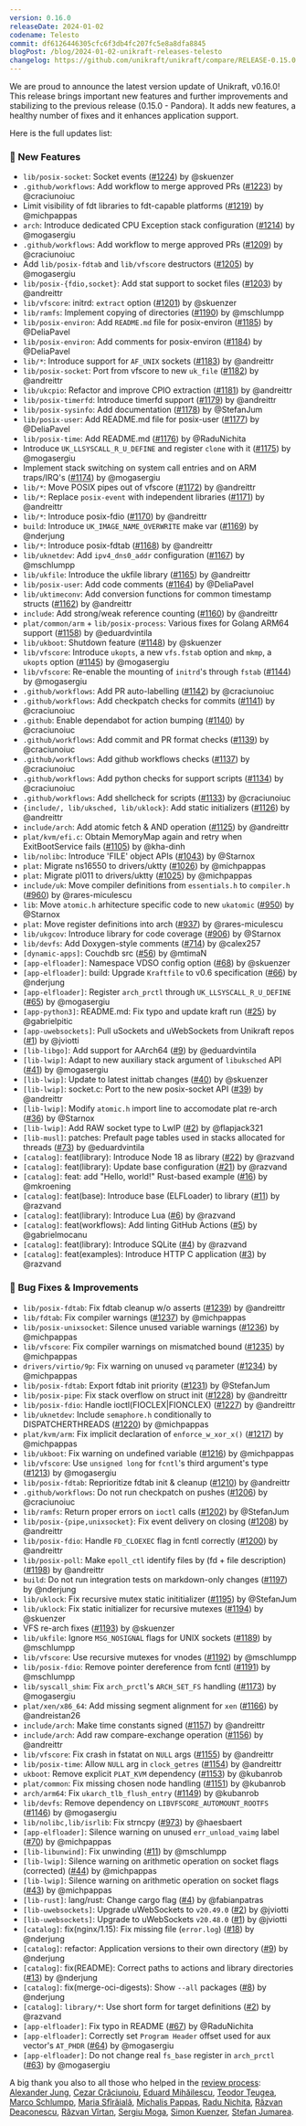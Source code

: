 ```yaml
---
version: 0.16.0
releaseDate: 2024-01-02
codename: Telesto
commit: df6126446305cfc6f3db4fc207fc5e8a8dfa8845
blogPost: /blog/2024-01-02-unikraft-releases-telesto
changelog: https://github.com/unikraft/unikraft/compare/RELEASE-0.15.0...RELEASE-0.16.0
---
```


We are proud to announce the latest version update of Unikraft, v0.16.0!
This release brings important new features and further improvements and stabilizing to the previous release (0.15.0 - Pandora).
It adds new features, a healthy number of fixes and it enhances application support.

Here is the full updates list:

### 🚀 New Features

* `lib/posix-socket`: Socket events ([#1224](https://github.com/unikraft/unikraft/pull/1224)) by @skuenzer
* `.github/workflows`: Add workflow to merge approved PRs  ([#1223](https://github.com/unikraft/unikraft/pull/1223)) by @craciunoiuc
* Limit visibility of fdt libraries to fdt-capable platforms ([#1219](https://github.com/unikraft/unikraft/pull/1219)) by @michpappas
* `arch`: Introduce dedicated CPU Exception stack configuration ([#1214](https://github.com/unikraft/unikraft/pull/1214)) by @mogasergiu
* `.github/workflows`: Add workflow to merge approved PRs ([#1209](https://github.com/unikraft/unikraft/pull/1209)) by @craciunoiuc
* Add `lib/posix-fdtab` and `lib/vfscore` destructors ([#1205](https://github.com/unikraft/unikraft/pull/1205)) by @mogasergiu
* `lib/posix-{fdio,socket}`: Add stat support to socket files ([#1203](https://github.com/unikraft/unikraft/pull/1203)) by @andreittr
* `lib/vfscore`: initrd: `extract` option ([#1201](https://github.com/unikraft/unikraft/pull/1201)) by @skuenzer
* `lib/ramfs`: Implement copying of directories ([#1190](https://github.com/unikraft/unikraft/pull/1190)) by @mschlumpp
* `lib/posix-environ`: Add `README.md` file for posix-environ ([#1185](https://github.com/unikraft/unikraft/pull/1185)) by @DeliaPavel
* `lib/posix-environ`: Add comments for posix-environ ([#1184](https://github.com/unikraft/unikraft/pull/1184)) by @DeliaPavel
* `lib/*`: Introduce support for `AF_UNIX` sockets ([#1183](https://github.com/unikraft/unikraft/pull/1183)) by @andreittr
* `lib/posix-socket`: Port from vfscore to new `uk_file` ([#1182](https://github.com/unikraft/unikraft/pull/1182)) by @andreittr
* `lib/ukcpio`: Refactor and improve CPIO extraction ([#1181](https://github.com/unikraft/unikraft/pull/1181)) by @andreittr
* `lib/posix-timerfd`: Introduce timerfd support ([#1179](https://github.com/unikraft/unikraft/pull/1179)) by @andreittr
* `lib/posix-sysinfo`: Add documentation ([#1178](https://github.com/unikraft/unikraft/pull/1178)) by @StefanJum
* `lib/posix-user`: Add README.md file for posix-user ([#1177](https://github.com/unikraft/unikraft/pull/1177)) by @DeliaPavel
* `lib/posix-time`: Add README.md ([#1176](https://github.com/unikraft/unikraft/pull/1176)) by @RaduNichita
* Introduce `UK_LLSYSCALL_R_U_DEFINE` and register `clone` with it ([#1175](https://github.com/unikraft/unikraft/pull/1175)) by @mogasergiu
* Implement stack switching on system call entries and on ARM traps/IRQ's ([#1174](https://github.com/unikraft/unikraft/pull/1174)) by @mogasergiu
* `lib/*`: Move POSIX pipes out of vfscore ([#1172](https://github.com/unikraft/unikraft/pull/1172)) by @andreittr
* `lib/*`: Replace `posix-event` with independent libraries ([#1171](https://github.com/unikraft/unikraft/pull/1171)) by @andreittr
* `lib/*`: Introduce posix-fdio ([#1170](https://github.com/unikraft/unikraft/pull/1170)) by @andreittr
* `build`: Introduce `UK_IMAGE_NAME_OVERWRITE` make var ([#1169](https://github.com/unikraft/unikraft/pull/1169)) by @nderjung
* `lib/*`: Introduce posix-fdtab ([#1168](https://github.com/unikraft/unikraft/pull/1168)) by @andreittr
* `lib/uknetdev`: Add `ipv4_dns0_addr` configuration ([#1167](https://github.com/unikraft/unikraft/pull/1167)) by @mschlumpp
* `lib/ukfile`: Introduce the ukfile library ([#1165](https://github.com/unikraft/unikraft/pull/1165)) by @andreittr
* `lib/posix-user`: Add code comments ([#1164](https://github.com/unikraft/unikraft/pull/1164)) by @DeliaPavel
* `lib/uktimeconv`: Add conversion functions for common timestamp structs ([#1162](https://github.com/unikraft/unikraft/pull/1162)) by @andreittr
* `include`: Add strong/weak reference counting ([#1160](https://github.com/unikraft/unikraft/pull/1160)) by @andreittr
* `plat/common/arm` + `lib/posix-process`: Various fixes for Golang ARM64 support ([#1158](https://github.com/unikraft/unikraft/pull/1158)) by @eduardvintila
* `lib/ukboot`: Shutdown feature ([#1148](https://github.com/unikraft/unikraft/pull/1148)) by @skuenzer
* `lib/vfscore`: Introduce `ukopts`, a new `vfs.fstab` option and `mkmp`, a `ukopts` option ([#1145](https://github.com/unikraft/unikraft/pull/1145)) by @mogasergiu
* `lib/vfscore`: Re-enable the mounting of `initrd`'s through `fstab` ([#1144](https://github.com/unikraft/unikraft/pull/1144)) by @mogasergiu
* `.github/workflows`: Add PR auto-labelling ([#1142](https://github.com/unikraft/unikraft/pull/1142)) by @craciunoiuc
* `.github/workflows`: Add checkpatch checks for commits ([#1141](https://github.com/unikraft/unikraft/pull/1141)) by @craciunoiuc
* `.github`: Enable dependabot for action bumping ([#1140](https://github.com/unikraft/unikraft/pull/1140)) by @craciunoiuc
* `.github/workflows`: Add commit and PR format checks ([#1139](https://github.com/unikraft/unikraft/pull/1139)) by @craciunoiuc
* `.github/workflows`: Add github workflows checks ([#1137](https://github.com/unikraft/unikraft/pull/1137)) by @craciunoiuc
* `.github/workflows`: Add python checks for support scripts ([#1134](https://github.com/unikraft/unikraft/pull/1134)) by @craciunoiuc
* `.github/workflows`: Add shellcheck for scripts ([#1133](https://github.com/unikraft/unikraft/pull/1133)) by @craciunoiuc
* `{include/, lib/uksched, lib/uklock}`: Add static initializers ([#1126](https://github.com/unikraft/unikraft/pull/1126)) by @andreittr
* `include/arch`: Add atomic fetch & AND operation ([#1125](https://github.com/unikraft/unikraft/pull/1125)) by @andreittr
* `plat/kvm/efi.c`: Obtain MemoryMap again and retry when ExitBootService fails ([#1105](https://github.com/unikraft/unikraft/pull/1105)) by @kha-dinh
* `lib/nolibc`: Introduce 'FILE' object APIs ([#1043](https://github.com/unikraft/unikraft/pull/1043)) by @Starnox
* `plat`: Migrate ns16550 to drivers/uktty ([#1026](https://github.com/unikraft/unikraft/pull/1026)) by @michpappas
* `plat`: Migrate pl011 to drivers/uktty ([#1025](https://github.com/unikraft/unikraft/pull/1025)) by @michpappas
* `include/uk`: Move compiler definitions from `essentials.h` to `compiler.h` ([#960](https://github.com/unikraft/unikraft/pull/960)) by @rares-miculescu
* `lib`: Move `atomic.h` arhitecture specific code to new `ukatomic` ([#950](https://github.com/unikraft/unikraft/pull/950)) by @Starnox
* `plat`: Move register definitions into arch ([#937](https://github.com/unikraft/unikraft/pull/937)) by @rares-miculescu
* `lib/ukgcov`: Introduce library for code coverage ([#906](https://github.com/unikraft/unikraft/pull/906)) by @Starnox
* `lib/devfs`: Add Doxygen-style comments ([#714](https://github.com/unikraft/unikraft/pull/714)) by @calex257
* `[dynamic-apps]`: Couchdb src ([#56](https://github.com/unikraft/dynamic-apps/pull/56)) by @mtimaN
* `[app-elfloader]`: Namespace VDSO config option ([#68](https://github.com/unikraft/app-elfloader/pull/68)) by @skuenzer
* `[app-elfloader]`: build: Upgrade `Kraftfile` to v0.6 specification ([#66](https://github.com/unikraft/app-elfloader/pull/66)) by @nderjung
* `[app-elfloader]`: Register `arch_prctl` through `UK_LLSYSCALL_R_U_DEFINE` ([#65](https://github.com/unikraft/app-elfloader/pull/65)) by @mogasergiu
* `[app-python3]`: README.md: Fix typo and update kraft run ([#25](https://github.com/unikraft/app-elfloader/pull/25)) by @gabrielpitic
* `[app-uwebsockets]`: Pull uSockets and uWebSockets from Unikraft repos ([#1](https://github.com/unikraft/app-elfloader/pull/1)) by @jviotti
* `[lib-libgo]`: Add support for AArch64 ([#9](https://github.com/unikraft/lib-libgo/pull/9)) by @eduardvintila
* `[lib-lwip]`: Adapt to new auxiliary stack argument of `libuksched` API ([#41](https://github.com/unikraft/lib-lwip/pull/41)) by @mogasergiu
* `[lib-lwip]`: Update to latest inittab changes ([#40](https://github.com/unikraft/lib-lwip/pull/40)) by @skuenzer
* `[lib-lwip]`: socket.c: Port to the new posix-socket API ([#39](https://github.com/unikraft/lib-lwip/pull/39)) by @andreittr
* `[lib-lwip]`: Modify `atomic.h` import line to accomodate plat re-arch ([#36](https://github.com/unikraft/lib-lwip/pull/36)) by @Starnox
* `[lib-lwip]`: Add RAW socket type to LwIP ([#2](https://github.com/unikraft/lib-lwip/pull/2)) by @flapjack321
* `[lib-musl]`: patches: Prefault page tables used in stacks allocated for threads ([#73](https://github.com/unikraft/lib-musl/pull/73)) by @eduardvintila
* `[catalog]`: feat(library): Introduce Node 18 as library ([#22](https://github.com/unikraft/catalog/pull/22)) by @razvand
* `[catalog]`: feat(library): Update base configuration ([#21](https://github.com/unikraft/catalog/pull/21)) by @razvand
* `[catalog]`: feat: add "Hello, world!" Rust-based example ([#16](https://github.com/unikraft/catalog/pull/16)) by @mkroening
* `[catalog]`: feat(base): Introduce base (ELFLoader) to library ([#11](https://github.com/unikraft/catalog/pull/11)) by @razvand
* `[catalog]`: feat(library): Introduce Lua ([#6](https://github.com/unikraft/catalog/pull/6)) by @razvand
* `[catalog]`: feat(workflows): Add linting GitHub Actions ([#5](https://github.com/unikraft/catalog/pull/5)) by @gabrielmocanu
* `[catalog]`: feat(library): Introduce SQLite ([#4](https://github.com/unikraft/catalog/pull/4)) by @razvand
* `[catalog]`: feat(examples): Introduce HTTP C application ([#3](https://github.com/unikraft/catalog/pull/3)) by @razvand

### 🐛 Bug Fixes & Improvements

* `lib/posix-fdtab`: Fix fdtab cleanup w/o asserts ([#1239](https://github.com/unikraft/unikraft/pull/1239)) by @andreittr
* `lib/fdtab`: Fix compiler warnings ([#1237](https://github.com/unikraft/unikraft/pull/1237)) by @michpappas
* `lib/posix-unixsocket`: Silence unused variable warnings ([#1236](https://github.com/unikraft/unikraft/pull/1236)) by @michpappas
* `lib/vfscore`: Fix compiler warnings on mismatched bound ([#1235](https://github.com/unikraft/unikraft/pull/1235)) by @michpappas
* `drivers/virtio/9p`: Fix warning on unused `vq` parameter ([#1234](https://github.com/unikraft/unikraft/pull/1234)) by @michpappas
* `lib/posix-fdtab`: Export fdtab init priority ([#1231](https://github.com/unikraft/unikraft/pull/1231)) by @StefanJum
* `lib/posix-pipe`: Fix stack overflow on struct init ([#1228](https://github.com/unikraft/unikraft/pull/1228)) by @andreittr
* `lib/posix-fdio`: Handle ioctl(FIOCLEX|FIONCLEX) ([#1227](https://github.com/unikraft/unikraft/pull/1227)) by @andreittr
* `lib/uknetdev`: Include `semaphore.h` conditionally to DISPATCHERTHREADS ([#1220](https://github.com/unikraft/unikraft/pull/1220)) by @michpappas
* `plat/kvm/arm`: Fix implicit declaration of `enforce_w_xor_x()` ([#1217](https://github.com/unikraft/unikraft/pull/1217)) by @michpappas
* `lib/ukboot`: Fix warning on undefined variable ([#1216](https://github.com/unikraft/unikraft/pull/1216)) by @michpappas
* `lib/vfscore`: Use `unsigned long` for `fcntl`'s third argument's type ([#1213](https://github.com/unikraft/unikraft/pull/1213)) by @mogasergiu
* `lib/posix-fdtab`: Reprioritize fdtab init & cleanup ([#1210](https://github.com/unikraft/unikraft/pull/1210)) by @andreittr
* `.github/workflows`: Do not run checkpatch on pushes ([#1206](https://github.com/unikraft/unikraft/pull/1206)) by @craciunoiuc
* `lib/ramfs`: Return proper errors on `ioctl` calls ([#1202](https://github.com/unikraft/unikraft/pull/1202)) by @StefanJum
* `lib/posix-{pipe,unixsocket}`: Fix event delivery on closing ([#1208](https://github.com/unikraft/unikraft/pull/1208)) by @andreittr
* `lib/posix-fdio`: Handle `FD_CLOEXEC` flag in fcntl correctly ([#1200](https://github.com/unikraft/unikraft/pull/1200)) by @andreittr
* `lib/posix-poll`: Make `epoll_ctl` identify files by (fd + file description) ([#1198](https://github.com/unikraft/unikraft/pull/1198)) by @andreittr
* `build`: Do not run integration tests on markdown-only changes ([#1197](https://github.com/unikraft/unikraft/pull/1197)) by @nderjung
* `lib/uklock`: Fix recursive mutex static inititializer ([#1195](https://github.com/unikraft/unikraft/pull/1195)) by @StefanJum
* `lib/uklock`: Fix static initializer for recursive mutexes ([#1194](https://github.com/unikraft/unikraft/pull/1194)) by @skuenzer
* VFS re-arch fixes ([#1193](https://github.com/unikraft/unikraft/pull/1193)) by @skuenzer
* `lib/ukfile`: Ignore `MSG_NOSIGNAL` flags for UNIX sockets ([#1189](https://github.com/unikraft/unikraft/pull/1189)) by @mschlumpp
* `lib/vfscore`: Use recursive mutexes for vnodes ([#1192](https://github.com/unikraft/unikraft/pull/1192)) by @mschlumpp
* `lib/posix-fdio`: Remove pointer dereference from fcntl ([#1191](https://github.com/unikraft/unikraft/pull/1191)) by @mschlumpp
* `lib/syscall_shim`: Fix `arch_prctl`'s `ARCH_SET_FS` handling ([#1173](https://github.com/unikraft/unikraft/pull/1173)) by @mogasergiu
* `plat/xen/x86_64`: Add missing segment alignment for `xen` ([#1166](https://github.com/unikraft/unikraft/pull/1166)) by @andreistan26
* `include/arch`: Make time constants signed ([#1157](https://github.com/unikraft/unikraft/pull/1157)) by @andreittr
* `include/arch`: Add raw compare-exchange operation ([#1156](https://github.com/unikraft/unikraft/pull/1156)) by @andreittr
* `lib/vfscore`: Fix crash in fstatat on `NULL` args ([#1155](https://github.com/unikraft/unikraft/pull/1155)) by @andreittr
* `lib/posix-time`: Allow `NULL` arg in `clock_getres` ([#1154](https://github.com/unikraft/unikraft/pull/1154)) by @andreittr
* `ukboot`: Remove explicit `PLAT_KVM` dependency ([#1153](https://github.com/unikraft/unikraft/pull/1153)) by @kubanrob
* `plat/common`: Fix missing chosen node handling ([#1151](https://github.com/unikraft/unikraft/pull/1151)) by @kubanrob
* `arch/arm64`: Fix `ukarch_tlb_flush_entry` ([#1149](https://github.com/unikraft/unikraft/pull/1149)) by @kubanrob
* `lib/devfs`: Remove dependency on `LIBVFSCORE_AUTOMOUNT_ROOTFS` ([#1146](https://github.com/unikraft/unikraft/pull/1146)) by @mogasergiu
* `lib/nolibc,lib/isrlib`: Fix strncpy ([#973](https://github.com/unikraft/unikraft/pull/973)) by @haesbaert
* `[app-elfloader]`: Silence warning on unused `err_unload_vaimg` label ([#70](https://github.com/unikraft/app-elfloader/pull/70)) by @michpappas
* `[lib-libunwind]`: Fix unwinding ([#11](https://github.com/unikraft/lib-libunwind/pull/11)) by @mschlumpp
* `[lib-lwip]`: Silence warning on arithmetic operation on socket flags (corrected) ([#44](https://github.com/unikraft/lib-lwip/pull/44)) by @michpappas
* `[lib-lwip]`: Silence warning on arithmetic operation on socket flags ([#43](https://github.com/unikraft/lib-lwip/pull/43)) by @michpappas
* `[lib-rust]`: lang/rust: Change cargo flag ([#4](https://github.com/unikraft/lib-rust/pull/4)) by @fabianpatras
* `[lib-uwebsockets]`: Upgrade uWebSockets to `v20.49.0` ([#2](https://github.com/unikraft/lib-uwebsockets/pull/2)) by @jviotti
* `[lib-uwebsockets]`: Upgrade to uWebSockets `v20.48.0` ([#1](https://github.com/unikraft/lib-uwebsockets/pull/1)) by @jviotti
* `[catalog]`: fix(nginx/1.15): Fix missing file (`error.log`) ([#18](https://github.com/unikraft/catalog/pull/18)) by @nderjung
* `[catalog]`: refactor: Application versions to their own directory ([#9](https://github.com/unikraft/catalog/pull/9)) by @nderjung
* `[catalog]`: fix(README): Correct paths to actions and library directories ([#13](https://github.com/unikraft/catalog/pull/13)) by @nderjung
* `[catalog]`: fix(merge-oci-digests): Show `--all` packages ([#8](https://github.com/unikraft/catalog/pull/8)) by @nderjung
* `[catalog]`: `library/*`: Use short form for target definitions ([#2](https://github.com/unikraft/catalog/pull/2)) by @razvand
* `[app-elfloader]`: Fix typo in README ([#67](https://github.com/unikraft/app-elfloader/pull/67)) by @RaduNichita
* `[app-elfloader]`: Correctly set `Program Header` offset used for aux vector's `AT_PHDR` ([#64](https://github.com/unikraft/app-elfloader/pull/64)) by @mogasergiu
* `[app-elfloader]`: Do not change real `fs_base` register in `arch_prctl` ([#63](https://github.com/unikraft/app-elfloader/pull/63)) by @mogasergiu

A big thank you also to all those who helped in the [review process](unikraft.org/docs/contributing/review-process/): [Alexander Jung](https://github.com/nderjung), [Cezar Crăciunoiu](https://github.com/craciunoiuc), [Eduard Mihăilescu](https://github.com/Starnox), [Teodor Țeugea](https://github.com/John-Ted), [Marco Schlumpp](https://github.com/mschlumpp), [Maria Sfîrăială](https://github.com/mariasfiraiala), [Michalis Pappas](https://github.com/michpappas), [Radu Nichita](https://github.com/RaduNichita), [Răzvan Deaconescu](https://github.com/razvand), [Răzvan Vîrtan](https://github.com/razvanvirtan), [Sergiu Moga](https://github.com/mogasergiu), [Simon Kuenzer](https://github.com/skuenzer), [Stefan Jumarea](https://github.com/StefanJum).
